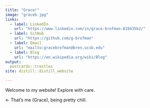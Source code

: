 ```yaml
---
title: "Grace!"
image: "graceb.jpg"
links:
  - label: LinkedIn
    url: "https://www.linkedin.com/in/grace-brofman-819435b2/"
  - label: GitHub
    url: "https://github.com/g-brofman"
  - label: Email
    url: "mailto:gracebrofman@bren.ucsb.edu"
  - label: Blog
    url: "https://en.wikipedia.org/wiki/Blog"
output:
  postcards::trestles
site: distill::distill_website 

---
```

 
Welcome to my website! Explore with care.

<- That's me (Grace), being pretty chill.
